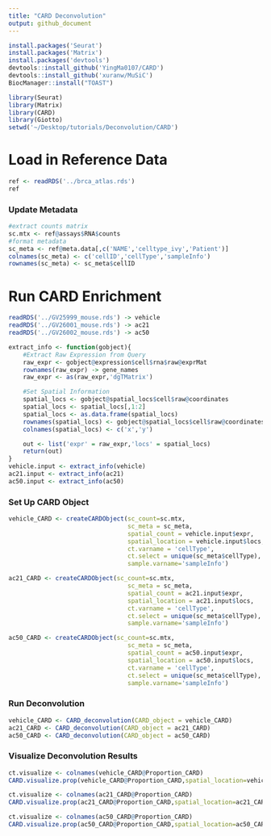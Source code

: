 ```yaml
---
title: "CARD Deconvolution"
output: github_document
---
```


```r
install.packages('Seurat')
install.packages('Matrix')
install.packages('devtools')
devtools::install_github('YingMa0107/CARD')
devtools::install_github('xuranw/MuSiC')
BiocManager::install("TOAST")
```
```r
library(Seurat)
library(Matrix)
library(CARD)
library(Giotto)
setwd('~/Desktop/tutorials/Deconvolution/CARD')
```

# Load in Reference Data
```r
ref <- readRDS('../brca_atlas.rds')
ref
```

### Update Metadata
```r
#extract counts matrix
sc.mtx <- ref@assays$RNA$counts
#format metadata
sc_meta <- ref@meta.data[,c('NAME','celltype_ivy','Patient')]
colnames(sc_meta) <- c('cellID','cellType','sampleInfo')
rownames(sc_meta) <- sc_meta$cellID
```


# Run CARD Enrichment
```r
readRDS('../GV25999_mouse.rds') -> vehicle
readRDS('../GV26001_mouse.rds') -> ac21
readRDS('../GV26002_mouse.rds') -> ac50
```

```r
extract_info <- function(gobject){
    #Extract Raw Expression from Query
    raw_expr <- gobject@expression$cell$rna$raw@exprMat
    rownames(raw_expr) -> gene_names
    raw_expr <- as(raw_expr,'dgTMatrix')

    #Set Spatial Information
    spatial_locs <- gobject@spatial_locs$cell$raw@coordinates
    spatial_locs <- spatial_locs[,1:2]
    spatial_locs <- as.data.frame(spatial_locs)
    rownames(spatial_locs) <- gobject@spatial_locs$cell$raw@coordinates$cell_ID
    colnames(spatial_locs) <- c('x','y')

    out <- list('expr' = raw_expr,'locs' = spatial_locs)
    return(out)
}
vehicle.input <- extract_info(vehicle)
ac21.input <- extract_info(ac21)
ac50.input <- extract_info(ac50)

```

### Set Up CARD Object
```r
vehicle_CARD <- createCARDObject(sc_count=sc.mtx,
                                 sc_meta = sc_meta,
                                 spatial_count = vehicle.input$expr,
                                 spatial_location = vehicle.input$locs,
                                 ct.varname = 'cellType',
                                 ct.select = unique(sc_meta$cellType),
                                 sample.varname='sampleInfo')

ac21_CARD <- createCARDObject(sc_count=sc.mtx,
                                 sc_meta = sc_meta,
                                 spatial_count = ac21.input$expr,
                                 spatial_location = ac21.input$locs,
                                 ct.varname = 'cellType',
                                 ct.select = unique(sc_meta$cellType),
                                 sample.varname='sampleInfo')

ac50_CARD <- createCARDObject(sc_count=sc.mtx,
                                 sc_meta = sc_meta,
                                 spatial_count = ac50.input$expr,
                                 spatial_location = ac50.input$locs,
                                 ct.varname = 'cellType',
                                 ct.select = unique(sc_meta$cellType),
                                 sample.varname='sampleInfo')
```

### Run Deconvolution
```r
vehicle_CARD <- CARD_deconvolution(CARD_object = vehicle_CARD)
ac21_CARD <- CARD_deconvolution(CARD_object = ac21_CARD)
ac50_CARD <- CARD_deconvolution(CARD_object = ac50_CARD)
```

### Visualize Deconvolution Results
```r
ct.visualize <- colnames(vehicle_CARD@Proportion_CARD)
CARD.visualize.prop(vehicle_CARD@Proportion_CARD,spatial_location=vehicle_CARD@spatial_location,ct.visualize=ct.visualize,NumCols = 4,pointSize = 2)
```

```r
ct.visualize <- colnames(ac21_CARD@Proportion_CARD)
CARD.visualize.prop(ac21_CARD@Proportion_CARD,spatial_location=ac21_CARD@spatial_location,ct.visualize=ct.visualize,NumCols = 4,pointSize = 2)
```

```r
ct.visualize <- colnames(ac50_CARD@Proportion_CARD)
CARD.visualize.prop(ac50_CARD@Proportion_CARD,spatial_location=ac50_CARD@spatial_location,ct.visualize=ct.visualize,NumCols = 4,pointSize = 2)
```